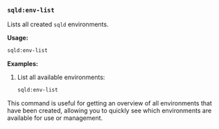 ### `sqld:env-list`
 
Lists all created `sqld` environments.

**Usage:**  
```bash
sqld:env-list
```

**Examples:**

1. List all available environments:  
   ```bash
   sqld:env-list
   ```

This command is useful for getting an overview of all environments that have been created, allowing you to quickly see which environments are available for use or management.